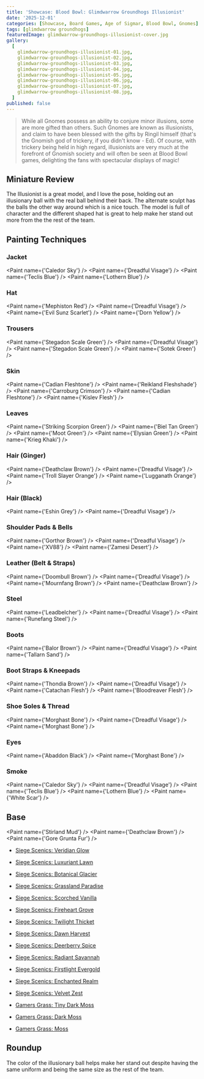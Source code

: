 ```yaml
---
title: 'Showcase: Blood Bowl: Glimdwarrow Groundhogs Illusionist'
date: '2025-12-01'
categories: [Showcase, Board Games, Age of Sigmar, Blood Bowl, Gnomes]
tags: [glimdwarrow groundhogs]
featuredImage: glimdwarrow-groundhogs-illusionist-cover.jpg
gallery:
  [
    glimdwarrow-groundhogs-illusionist-01.jpg,
    glimdwarrow-groundhogs-illusionist-02.jpg,
    glimdwarrow-groundhogs-illusionist-03.jpg,
    glimdwarrow-groundhogs-illusionist-04.jpg,
    glimdwarrow-groundhogs-illusionist-05.jpg,
    glimdwarrow-groundhogs-illusionist-06.jpg,
    glimdwarrow-groundhogs-illusionist-07.jpg,
    glimdwarrow-groundhogs-illusionist-08.jpg,
  ]
published: false
---
```



> While all Gnomes possess an ability to conjure minor illusions, some are more gifted than others. Such Gnomes are
> known as illusionists, and claim to have been blessed with the gifts by Ringil himself (that's the Gnomish god of
> trickery, if you didn't know - Ed). Of course, with trickery being held in high regard, illusionists are very much
> at the forefront of Gnomish society and will often be seen at Blood Bowl games, delighting the fans with
> spectacular displays of magic!

## Miniature Review

The Illusionist is a great model, and I love the pose, holding out an illusionary ball with the real ball behind their
back. The alternate sculpt has the balls the other way around which is a nice touch. The model is full of character and
the different shaped hat is great to help make her stand out more from the the rest of the team.

## Painting Techniques

### Jacket

<Paint name={'Caledor Sky'} />
<Paint name={'Dreadful Visage'} />
<Paint name={'Teclis Blue'} />
<Paint name={'Lothern Blue'} />

### Hat

<Paint name={'Mephiston Red'} />
<Paint name={'Dreadful Visage'} />
<Paint name={'Evil Sunz Scarlet'} />
<Paint name={'Dorn Yellow'} />

### Trousers

<Paint name={'Stegadon Scale Green'} />
<Paint name={'Dreadful Visage'} />
<Paint name={'Stegadon Scale Green'} />
<Paint name={'Sotek Green'} />

### Skin

<Paint name={'Cadian Fleshtone'} />
<Paint name={'Reikland Fleshshade'} />
<Paint name={'Carroburg Crimson'} />
<Paint name={'Cadian Fleshtone'} />
<Paint name={'Kislev Flesh'} />

### Leaves

<Paint name={'Striking Scorpion Green'} />
<Paint name={'Biel Tan Green'} />
<Paint name={'Moot Green'} />
<Paint name={'Elysian Green'} />
<Paint name={'Krieg Khaki'} />

### Hair (Ginger)

<Paint name={'Deathclaw Brown'} />
<Paint name={'Dreadful Visage'} />
<Paint name={'Troll Slayer Orange'} />
<Paint name={'Lugganath Orange'} />

### Hair (Black)

<Paint name={'Eshin Grey'} />
<Paint name={'Dreadful Visage'} />

### Shoulder Pads & Bells

<Paint name={'Gorthor Brown'} />
<Paint name={'Dreadful Visage'} />
<Paint name={'XV88'} />
<Paint name={'Zamesi Desert'} />

### Leather (Belt & Straps)

<Paint name={'Doombull Brown'} />
<Paint name={'Dreadful Visage'} />
<Paint name={'Mournfang Brown'} />
<Paint name={'Deathclaw Brown'} />

### Steel

<Paint name={'Leadbelcher'} />
<Paint name={'Dreadful Visage'} />
<Paint name={'Runefang Steel'} />

### Boots

<Paint name={'Balor Brown'} />
<Paint name={'Dreadful Visage'} />
<Paint name={'Tallarn Sand'} />

### Boot Straps & Kneepads

<Paint name={'Thondia Brown'} />
<Paint name={'Dreadful Visage'} />
<Paint name={'Catachan Flesh'} />
<Paint name={'Bloodreaver Flesh'} />

### Shoe Soles & Thread

<Paint name={'Morghast Bone'} />
<Paint name={'Dreadful Visage'} />
<Paint name={'Morghast Bone'} />

### Eyes

<Paint name={'Abaddon Black'} />
<Paint name={'Morghast Bone'} />

### Smoke

<Paint name={'Caledor Sky'} />
<Paint name={'Dreadful Visage'} />
<Paint name={'Teclis Blue'} />
<Paint name={'Lothern Blue'} />
<Paint name={'White Scar'} />

## Base

<Paint name={'Stirland Mud'} />
<Paint name={'Deathclaw Brown'} />
<Paint name={'Gore Grunta Fur'} />

- [Siege Scenics: Veridian Glow](https://siegescenics.co.uk/product/veridian-glow-tufts/)
- [Siege Scenics: Luxuriant Lawn](https://siegescenics.co.uk/product/luxuriant-lawn-tufts/)
- [Siege Scenics: Botanical Glacier](https://siegescenics.co.uk/product/botanical-glacier-tufts/)
- [Siege Scenics: Grassland Paradise](https://siegescenics.co.uk/product/grassland-paradise-tufts/)
- [Siege Scenics: Scorched Vanilla](https://siegescenics.co.uk/product/scorched-vanilla/)
- [Siege Scenics: Fireheart Grove](https://siegescenics.co.uk/product/fireheart-grove-tufts/)
- [Siege Scenics: Twilight Thicket](https://siegescenics.co.uk/product/twilight-thicket-tufts/)
- [Siege Scenics: Dawn Harvest](https://siegescenics.co.uk/product/dawn-harvest-tufts/)
- [Siege Scenics: Deerberry Spice](https://siegescenics.co.uk/product/deerberry-spice-tufts/)
- [Siege Scenics: Radiant Savannah](https://siegescenics.co.uk/product/radiant-savannah-tufts/)
- [Siege Scenics: Firstlight Evergold](https://siegescenics.co.uk/product/firstlight-evergold-tufts/)
- [Siege Scenics: Enchanted Realm](https://siegescenics.co.uk/product/enchanted-realm-moss-pads/)
- [Siege Scenics: Velvet Zest](https://siegescenics.co.uk/product/velvet-zest-moss-pads/)

- [Gamers Grass: Tiny Dark Moss](https://gamersgrass.com/product/tiny-dark-moss-2mm/)
- [Gamers Grass: Dark Moss](https://gamersgrass.com/product/dark-moss-2mm/)
- [Gamers Grass: Moss](https://gamersgrass.com/product/moss-2mm/)

## Roundup

The color of the illusionary ball helps make her stand out despite having the same uniform and being the same size
as the rest of the team.

